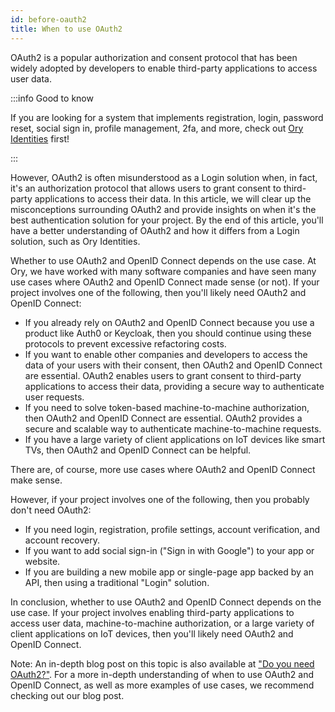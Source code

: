 ```yaml
---
id: before-oauth2
title: When to use OAuth2
---
```


OAuth2 is a popular authorization and consent protocol that has been widely adopted by developers to enable third-party
applications to access user data.

:::info Good to know

If you are looking for a system that implements registration, login, password reset, social sign in, profile management, 2fa, and
more, check out [Ory Identities](https://www.ory.com/identity-authentication/) first!

:::

However, OAuth2 is often misunderstood as a Login solution when, in fact, it's an authorization protocol that allows users to
grant consent to third-party applications to access their data. In this article, we will clear up the misconceptions surrounding
OAuth2 and provide insights on when it's the best authentication solution for your project. By the end of this article, you'll
have a better understanding of OAuth2 and how it differs from a Login solution, such as Ory Identities.

Whether to use OAuth2 and OpenID Connect depends on the use case. At Ory, we have worked with many software companies and have
seen many use cases where OAuth2 and OpenID Connect made sense (or not). If your project involves one of the following, then
you'll likely need OAuth2 and OpenID Connect:

- If you already rely on OAuth2 and OpenID Connect because you use a product like Auth0 or Keycloak, then you should continue
  using these protocols to prevent excessive refactoring costs.
- If you want to enable other companies and developers to access the data of your users with their consent, then OAuth2 and OpenID
  Connect are essential. OAuth2 enables users to grant consent to third-party applications to access their data, providing a
  secure way to authenticate user requests.
- If you need to solve token-based machine-to-machine authorization, then OAuth2 and OpenID Connect are essential. OAuth2 provides
  a secure and scalable way to authenticate machine-to-machine requests.
- If you have a large variety of client applications on IoT devices like smart TVs, then OAuth2 and OpenID Connect can be helpful.

There are, of course, more use cases where OAuth2 and OpenID Connect make sense.

However, if your project involves one of the following, then you probably don't need OAuth2:

- If you need login, registration, profile settings, account verification, and account recovery.
- If you want to add social sign-in ("Sign in with Google") to your app or website.
- If you are building a new mobile app or single-page app backed by an API, then using a traditional "Login" solution.

In conclusion, whether to use OAuth2 and OpenID Connect depends on the use case. If your project involves enabling third-party
applications to access user data, machine-to-machine authorization, or a large variety of client applications on IoT devices, then
you'll likely need OAuth2 and OpenID Connect.

Note: An in-depth blog post on this topic is also available at
["Do you need OAuth2?"](https://www.ory.com/oauth2-openid-connect-do-you-need-use-cases-examples/). For a more in-depth
understanding of when to use OAuth2 and OpenID Connect, as well as more examples of use cases, we recommend checking out our blog
post.
